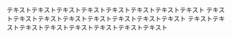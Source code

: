 
<Card title='プログラミング講師'>
	テキストテキストテキストテキストテキストテキストテキストテキスト
	テキストテキストテキストテキストテキストテキストテキストテキスト
	テキストテキストテキストテキストテキストテキストテキストテキスト
</Card>
